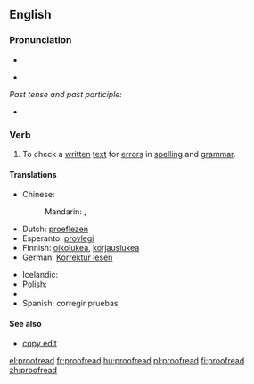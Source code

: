 ==English==
{{wikipedia|Proofreading}}

===Pronunciation===
*{{audio|en-us-proofread.ogg|Audio (US)}}

*{{IPA|/'prufrid/}}

''Past tense and past participle:''
*{{IPA|/'prufrɛd/}}

===Verb===
{{en-verb|proofreads|proofreading|proofread|proofread}}

# {{transitive|and|intransitive}} To check a [[written]] [[text]] for [[error]]s in [[spelling]] and [[grammar]].

====Translations====
{{trans-top|to check for errors in spelling and grammar}}
* Chinese:
*: Mandarin: {{t|zh|校對|sc=Hani}}, {{t|zh|校对|tr=jiāoduì|sc=Hani}}
* Dutch: [[proeflezen]]
* Esperanto: [[provlegi]]
* Finnish: [[oikolukea]], [[korjauslukea]]
* German: [[Korrektur lesen]]
{{trans-mid}}
* Icelandic: {{t-|is|prófarkalesa}}
* Polish: {{t-|pl|korekta|f}}
* {{trreq|Russian}}
* Spanish: corregir pruebas
{{trans-bottom}}

====See also====
* [[copy edit]]

[[el:proofread]]
[[fr:proofread]]
[[hu:proofread]]
[[pl:proofread]]
[[fi:proofread]]
[[zh:proofread]]